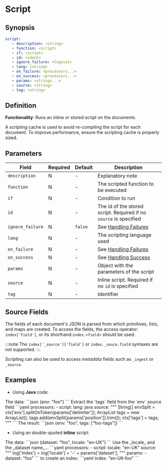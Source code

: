 # Script

## Synopsis

```yaml
script:
   - description: <string>
   - function: <script>
   - if: <script>
   - id: <ident>
   - ignore_failure: <logical>
   - lang: <string>
   - on_failure: <processors...>
   - on_success: <processors...>
   - params: <strings...>
   - source: <string>
   - tag: <string>
```

## Definition

**Functionality**: Runs an inline or stored script on the documents.

A scripting cache is used to avoid re-compiling the script for each document. To improve performance, ensure the scripting cache is properly sized.

## Parameters

|Field|Required|Default|Description|
|---|---|---|---|
|`description`|N|-|Explanatory note|
|`function`|N|-|The scripted function to be executed|
|`if`|N|-|Condition to run|
|`id`|N|-|The id of the stored script. Required if no `source` is specified|
|`ignore_failure`|N|`false`|See [Handling Failures](../handling-failures.mdx)|
|`lang`|N|-|The scripting language used|
|`on_failure`|N|-|See [Handling Failures](../handling-failures.mdx)|
|`on_success`|N|-|See [Handling Success](../handling-success.mdx)|
|`params`|N|-|Object with the parameters of the script|
|`source`|N|-|Inline script. Required if no `id` is specified|
|`tag`|N|-|Identifier|

## Source Fields

The fields of each document's JSON is parsed from which primitives, lists, and maps are created. To access the fields, the access operator: `index['field']`, or its shorthand:`index.<field>` should be used.

:::note
The `index['_source']['field']` or `index._souce.field` syntaxes are not supported.
:::

Scripting can also be used to access _metadata_ fields such as `_ingest` or `_source`.

## Examples

* Using **Java** code:

<Example>
   <Description>
   The data:
   </Description>
   <SampleCode>
   ```json
   {env: "foo"}
   ```
   </SampleCode>

   <Description>
   Extract the `tags` field from the `env` source field
   </Description>
   <SampleCode>
   ```yaml
   processors:
      - script:
         lang: java
         source: """
            String[] envSplit = ctx['env'].splitOnToken(params['delimiter']);
            ArrayList tags = new ArrayList();
            tags.add(envSplit[params['position']].trim());
            ctx['tags'] = tags;
         """
   ```
   </SampleCode>
   <Description>
   The result:
   </Description>
   <SampleCode>
   ```json
   {env: "foo", tags: ["foo-tags"]}
   ```
   </SampleCode>
</Example>

* Using an double-quoted **inline** script:

<Example>
   <Description>
      The data:
   </Description>
   <SampleCode>
      ```json
      {dataset: "foo", locale: "en-UK"}
      ```
   </SampleCode>

   <Description>
      Use the _locale_ and the _dataset name_...
   </Description>
   <SampleCode>
   ```yaml
   processors:
      - script:
         locale: "en-UK"
         source: """
            log['index'] = log['locale'] + '-' + params['dataset'];
         """
         params:
            - dataset: "foo"
   ```
   </SampleCode>

   <Description>
       to create an index:
   </Description>
   <SampleCode>
   ```yaml
   index: "en-UK-foo"
   ```
   </SampleCode>
</Example>
